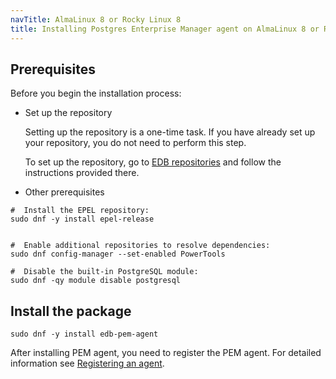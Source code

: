 ```yaml
---
navTitle: AlmaLinux 8 or Rocky Linux 8
title: Installing Postgres Enterprise Manager agent on AlmaLinux 8 or Rocky Linux 8 x86_64
---
```


## Prerequisites

Before you begin the installation process:

- Set up the repository

  Setting up the repository is a one-time task. If you have already set up your repository, you do not need to perform this step.

  To set up the repository, go to [EDB repositories](https://www.enterprisedb.com/repos-downloads) and follow the instructions provided there.

- Other prerequisites

```shell
#  Install the EPEL repository:
sudo dnf -y install epel-release


#  Enable additional repositories to resolve dependencies:
sudo dnf config-manager --set-enabled PowerTools

#  Disable the built-in PostgreSQL module:
sudo dnf -qy module disable postgresql
```

## Install the package

```shell
sudo dnf -y install edb-pem-agent
```

After installing PEM agent, you need to register the PEM agent. For detailed information see [Registering an agent](/pem/latest/registering_agent/).

